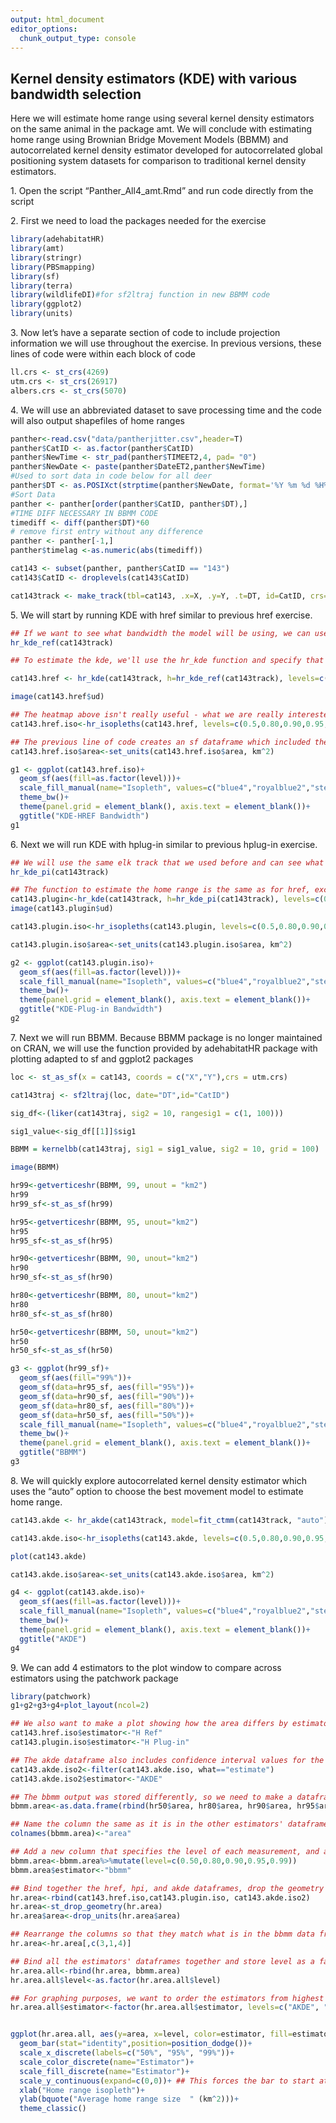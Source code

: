 ```yaml
---
output: html_document
editor_options: 
  chunk_output_type: console
---
```


## Kernel density estimators (KDE) with various bandwidth selection

Here we will estimate home range using several kernel density estimators on the same animal in the package amt. We will conclude with estimating home range using Brownian Bridge Movement Models (BBMM) and autocorrelated kernel density estimator developed for autocorrelated global positioning system datasets for comparison to traditional kernel density estimators.

1\. Open the script "Panther_All4_amt.Rmd" and run code directly from the script

2\. First we need to load the packages needed for the exercise

```r
library(adehabitatHR)
library(amt)
library(stringr)
library(PBSmapping)
library(sf)
library(terra)
library(wildlifeDI)#for sf2ltraj function in new BBMM code
library(ggplot2)
library(units)
```

3\. Now let's have a separate section of code to include projection information we will use throughout the exercise. In previous versions, these lines of code were within each block of code

```r
ll.crs <- st_crs(4269)
utm.crs <- st_crs(26917)
albers.crs <- st_crs(5070)
```

4\. We will use an abbreviated dataset to save processing time and the code will also output shapefiles of home ranges

```r
panther<-read.csv("data/pantherjitter.csv",header=T)
panther$CatID <- as.factor(panther$CatID)
panther$NewTime <- str_pad(panther$TIMEET2,4, pad= "0")
panther$NewDate <- paste(panther$DateET2,panther$NewTime)
#Used to sort data in code below for all deer
panther$DT <- as.POSIXct(strptime(panther$NewDate, format='%Y %m %d %H%M'))
#Sort Data
panther <- panther[order(panther$CatID, panther$DT),]
#TIME DIFF NECESSARY IN BBMM CODE
timediff <- diff(panther$DT)*60
# remove first entry without any difference 
panther <- panther[-1,] 
panther$timelag <-as.numeric(abs(timediff))

cat143 <- subset(panther, panther$CatID == "143")
cat143$CatID <- droplevels(cat143$CatID)

cat143track <- make_track(tbl=cat143, .x=X, .y=Y, .t=DT, id=CatID, crs=26917)

```

5\. We will start by running KDE with href similar to previous href exercise.

```r
## If we want to see what bandwidth the model will be using, we can use the following
hr_kde_ref(cat143track)

## To estimate the kde, we'll use the hr_kde function and specify that h is the reference bandwidth (h=hr_kde_ref). For this exercise, we are going to calculate 50%, 80%, 90%, 95% and 99% home ranges, so we'll specify those using the levels argument (although you can calculate any level of home range)

cat143.href <- hr_kde(cat143track, h=hr_kde_ref(cat143track), levels=c(0.5,0.80,0.90,0.95,0.99))

image(cat143.href$ud)

## The heatmap above isn't really useful - what we are really interested in are the home range isopleths (i.e. the boundaries of our different home range percentages) and the sizes of those boundaries.
cat143.href.iso<-hr_isopleths(cat143.href, levels=c(0.5,0.80,0.90,0.95,0.99))

## The previous line of code creates an sf dataframe which included the level, the area estimate, and the geometry (to be used for plotting). The default area measurement is m^2, but we are going to change it to km2 to make it easier to interpret
cat143.href.iso$area<-set_units(cat143.href.iso$area, km^2)

g1 <- ggplot(cat143.href.iso)+
  geom_sf(aes(fill=as.factor(level)))+
  scale_fill_manual(name="Isopleth", values=c("blue4","royalblue2","steelblue2", "turquoise2","yellow1"), labels=c("50%", "80", "90", "95%", "99%"))+ ## This addes a legend title, changes the colors of the isopleths and changes the labels
  theme_bw()+
  theme(panel.grid = element_blank(), axis.text = element_blank())+
  ggtitle("KDE-HREF Bandwidth")
g1
```

6\. Next we will run KDE with hplug-in similar to previous hplug-in exercise.

```r
## We will use the same elk track that we used before and can see what h values are estimated with the plug-in approach
hr_kde_pi(cat143track)

## The function to estimate the home range is the same as for href, except we change the h argument to hr_kde_pi().
cat143.plugin<-hr_kde(cat143track, h=hr_kde_pi(cat143track), levels=c(0.5,0.80,0.90,0.95,0.99))
image(cat143.plugin$ud)

cat143.plugin.iso<-hr_isopleths(cat143.plugin, levels=c(0.5,0.80,0.90,0.95,0.99))

cat143.plugin.iso$area<-set_units(cat143.plugin.iso$area, km^2)

g2 <- ggplot(cat143.plugin.iso)+
  geom_sf(aes(fill=as.factor(level)))+
  scale_fill_manual(name="Isopleth", values=c("blue4","royalblue2","steelblue2", "turquoise2","yellow1"), labels=c("50%", "80", "90", "95%", "99%"))+ ## This addes a legend title, changes the colors of the isopleths and changes the labels
  theme_bw()+
  theme(panel.grid = element_blank(), axis.text = element_blank())+
  ggtitle("KDE-Plug-in Bandwidth")
g2
```

7\. Next we will run BBMM. Because BBMM package is no longer maintained on CRAN, we will use the function provided by adehabitatHR package with plotting adapted to sf and ggplot2 packages

```r
loc <- st_as_sf(x = cat143, coords = c("X","Y"),crs = utm.crs)

cat143traj <- sf2ltraj(loc, date="DT",id="CatID")

sig_df<-(liker(cat143traj, sig2 = 10, rangesig1 = c(1, 100)))

sig1_value<-sig_df[[1]]$sig1

BBMM = kernelbb(cat143traj, sig1 = sig1_value, sig2 = 10, grid = 100)

image(BBMM)

hr99<-getverticeshr(BBMM, 99, unout = "km2")
hr99
hr99_sf<-st_as_sf(hr99)

hr95<-getverticeshr(BBMM, 95, unout="km2")
hr95
hr95_sf<-st_as_sf(hr95)

hr90<-getverticeshr(BBMM, 90, unout="km2")
hr90
hr90_sf<-st_as_sf(hr90)

hr80<-getverticeshr(BBMM, 80, unout="km2")
hr80
hr80_sf<-st_as_sf(hr80)

hr50<-getverticeshr(BBMM, 50, unout="km2")
hr50
hr50_sf<-st_as_sf(hr50)

g3 <- ggplot(hr99_sf)+
  geom_sf(aes(fill="99%"))+
  geom_sf(data=hr95_sf, aes(fill="95%"))+ 
  geom_sf(data=hr90_sf, aes(fill="90%"))+
  geom_sf(data=hr80_sf, aes(fill="80%"))+
  geom_sf(data=hr50_sf, aes(fill="50%"))+
  scale_fill_manual(name="Isopleth", values=c("blue4","royalblue2","steelblue2", "turquoise2","yellow1"))+
  theme_bw()+
  theme(panel.grid = element_blank(), axis.text = element_blank())+
  ggtitle("BBMM")
g3
```

8. We will quickly explore autocorrelated kernel density estimator which uses the "auto" option to choose the best movement model to estimate home range.

```r
cat143.akde <- hr_akde(cat143track, model=fit_ctmm(cat143track, "auto"), levels=c(0.5,0.80,0.90,0.95,0.99))

cat143.akde.iso<-hr_isopleths(cat143.akde, levels=c(0.5,0.80,0.90,0.95,0.99))

plot(cat143.akde)

cat143.akde.iso$area<-set_units(cat143.akde.iso$area, km^2)

g4 <- ggplot(cat143.akde.iso)+
  geom_sf(aes(fill=as.factor(level)))+
  scale_fill_manual(name="Isopleth", values=c("blue4","royalblue2","steelblue2", "turquoise2","yellow1"), labels=c("50%", "80", "90", "95%", "99%"))+ ## This addes a legend title, changes the colors of the isopleths and changes the labels
  theme_bw()+
  theme(panel.grid = element_blank(), axis.text = element_blank())+
  ggtitle("AKDE")
g4
```

9. We can add 4 estimators to the plot window to compare across estimators using the patchwork package

```r
library(patchwork)
g1+g2+g3+g4+plot_layout(ncol=2)
```

```r
## We also want to make a plot showing how the area differs by estimator. We'll first add labels to the href and hpi dataframes
cat143.href.iso$estimator<-"H Ref"
cat143.plugin.iso$estimator<-"H Plug-in"

## The akde dataframe also includes confidence interval values for the area estimates. We aren't going to include those for this plot, so we will filter out only the estimate values, and also add a label column
cat143.akde.iso2<-filter(cat143.akde.iso, what=="estimate")
cat143.akde.iso2$estimator<-"AKDE"

## The bbmm output was stored differently, so we need to make a dataframe that matches we we have for the other estimators. We'll first use the rbind function to store the area associated with the 3 area measurements
bbmm.area<-as.data.frame(rbind(hr50$area, hr80$area, hr90$area, hr95$area, hr99$area))

## Name the column the same as it is in the other estimators' dataframes ("area")
colnames(bbmm.area)<-"area"

## Add a new column that specifies the level of each measurement, and a label column 
bbmm.area<-bbmm.area%>%mutate(level=c(0.50,0.80,0.90,0.95,0.99))
bbmm.area$estimator<-"bbmm"

## Bind together the href, hpi, and akde dataframes, drop the geometry and units from the resulting dataframe
hr.area<-rbind(cat143.href.iso,cat143.plugin.iso, cat143.akde.iso2)
hr.area<-st_drop_geometry(hr.area)
hr.area$area<-drop_units(hr.area$area)

## Rearrange the columns so that they match what is in the bbmm data frame(area, level, estimator)
hr.area<-hr.area[,c(3,1,4)]

## Bind all the estimators' dataframes together and store level as a factor
hr.area.all<-rbind(hr.area, bbmm.area)
hr.area.all$level<-as.factor(hr.area.all$level)

## For graphing purposes, we want to order the estimators from highest estimate to lowest estimate. There are better ways to do this, but for the sake of time we are going to look at the values and manually re-order them
hr.area.all$estimator<-factor(hr.area.all$estimator, levels=c("AKDE", "H Ref", "bbmm", "H Plug-in"))


ggplot(hr.area.all, aes(y=area, x=level, color=estimator, fill=estimator))+
  geom_bar(stat="identity",position=position_dodge())+
  scale_x_discrete(labels=c("50%", "95%", "99%"))+
  scale_color_discrete(name="Estimator")+
  scale_fill_discrete(name="Estimator")+
  scale_y_continuous(expand=c(0,0))+ ## This forces the bar to start at 0. ggplot normally has a space before 0 which I find annoying
  xlab("Home range isopleth")+
  ylab(bquote("Average home range size  " (km^2)))+
  theme_classic()
```
